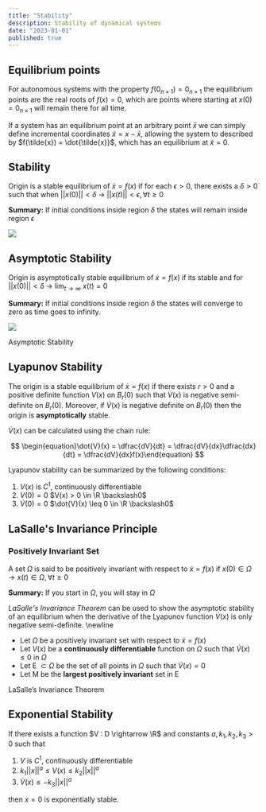 ```yaml
---
title: "Stability"
description: Stability of dynamical systems
date: "2023-01-01"
published: true
---
```


## Equilibrium points

For autonomous systems with the property $f (0_{n×1})=0_{n\times1}$ the equilibrium points are the real roots of $f(x)=0$, which are points where starting at $x(0) = 0_{n×1}$ will remain there for all time.

If a system has an equilibrium point at an arbitrary point $\bar{x}$ we can simply define incremental coordinates $\tilde{x} = x - \bar{x}$, allowing the system to described by $f(\tilde{x}) = \dot{\tilde{x}}$, which has an equilibrium at $\tilde{x} = 0$.

## Stability

Origin is a stable equilibrium of $\dot{x} = f(x)$ if for each $\epsilon>0$, there exists a $\delta>0$ such that when $||{x(0)|| < \delta}$ $\rightarrow$ $||x(t)|| < \epsilon, \forall t \geq 0$

**Summary:** If initial conditions inside region $\delta$ the states will remain inside region $\epsilon$

![](/images/Stability.png)

## Asymptotic Stability

Origin is asymptotically stable equilibrium of $\dot{x} = f(x)$ if its stable and for $||{x(0)|| < \delta}$ $\rightarrow$ $\lim_{t\to\infty}$ $x(t) = 0$

**Summary:** If initial conditions inside region $\delta$ the states will converge to zero as time goes to infinity.

![](/images/AsymptoticStability.png)

Asymptotic Stability

## Lyapunov Stability

The origin is a stable equilibrium of $\dot{x} = f(x)$ if there exists $r>0$ and a positive definite function $V(x)$ on $B_r(0)$ such that $\dot{V}(x)$ is negative semi-definite on $B_r(0)$.
Moreover, if $\dot{V}(x)$ is negative definite on $B_r(0)$ then the origin is **asymptotically** stable.

$\dot{V}(x)$ can be calculated using the chain rule:

$$
\begin{equation}\dot{V}(x) = \dfrac{dV}{dt} = \dfrac{dV}{dx}\dfrac{dx}{dt} = \dfrac{dV}{dx}f(x)\end{equation}
$$

Lyapunov stability can be summarized by the following conditions:

1. $V(x)$ is $C^1$, continuously differentiable
2. $V(0) = 0$
   $V(x) > 0 \in \R \backslash0$
3. $\dot{V}(0) = 0$
   $\dot{V}(x) \leq 0 \in \R \backslash0$

## LaSalle's Invariance Principle

### Positively Invariant Set

A set $\Omega$ is said to be positively invariant with respect to $\dot{x} = f(x)$ if $x(0) \in \Omega \rightarrow x(t) \in \Omega, \forall t \geq 0$

**Summary:** If you start in $\Omega$, you will stay in $\Omega$

_LaSalle's Invariance Theorem_ can be used to show the asymptotic stability of an equilibrium when the derivative of the Lyapunov function $\dot{V}(x)$ is only negative semi-definite. \newline

- Let $\Omega$ be a positively invariant set with respect to $\dot{x} = f(x)$
- Let $V(x)$ be a **continuously differentiable** function on $\Omega$ such that $\dot{V} (x) \leq 0$ in $\Omega$
- Let E $\subset \Omega$ be the set of all points in $\Omega$ such that $\dot{V}(x) = 0$
- Let M be the **largest positively invariant** set in E

LaSalle’s Invariance Theorem

## Exponential Stability

If there exists a function $V : D \rightarrow \R$ and constants $a,k_1,k_2,k_3 > 0$ such that

1. $V$ is $C^1$, continuously differentiable
2. $k_1||x||^a\leq V(x) \leq k_2||x||^a$
3. $\dot{V}(x) \leq -k_3||x||^a$

then $x = 0$ is exponentially stable.
